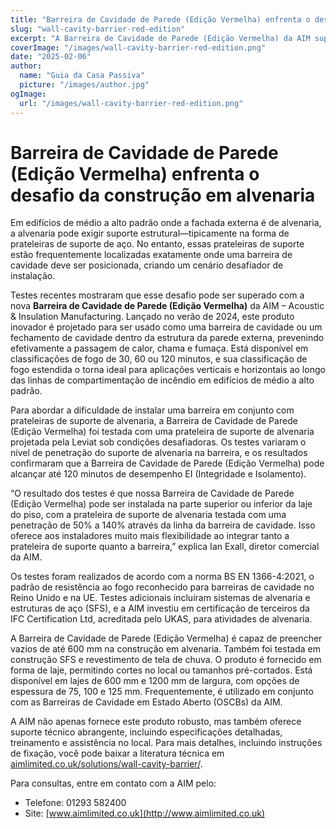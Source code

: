 ```yaml
---
title: "Barreira de Cavidade de Parede (Edição Vermelha) enfrenta o desafio da construção em alvenaria"
slug: "wall-cavity-barrier-red-edition"
excerpt: "A Barreira de Cavidade de Parede (Edição Vermelha) da AIM supera os desafios de instalação integrando-se com prateleiras de suporte em alvenaria, garantindo uma proteção contra incêndios robusta."
coverImage: "/images/wall-cavity-barrier-red-edition.png"
date: "2025-02-06"
author:
  name: "Guia da Casa Passiva"
  picture: "/images/author.jpg"
ogImage:
  url: "/images/wall-cavity-barrier-red-edition.png"
---
```


# Barreira de Cavidade de Parede (Edição Vermelha) enfrenta o desafio da construção em alvenaria

Em edifícios de médio a alto padrão onde a fachada externa é de alvenaria, a alvenaria pode exigir suporte estrutural—tipicamente na forma de prateleiras de suporte de aço. No entanto, essas prateleiras de suporte estão frequentemente localizadas exatamente onde uma barreira de cavidade deve ser posicionada, criando um cenário desafiador de instalação.

Testes recentes mostraram que esse desafio pode ser superado com a nova **Barreira de Cavidade de Parede (Edição Vermelha)** da AIM – Acoustic & Insulation Manufacturing. Lançado no verão de 2024, este produto inovador é projetado para ser usado como uma barreira de cavidade ou um fechamento de cavidade dentro da estrutura da parede externa, prevenindo efetivamente a passagem de calor, chama e fumaça. Está disponível em classificações de fogo de 30, 60 ou 120 minutos, e sua classificação de fogo estendida o torna ideal para aplicações verticais e horizontais ao longo das linhas de compartimentação de incêndio em edifícios de médio a alto padrão.

Para abordar a dificuldade de instalar uma barreira em conjunto com prateleiras de suporte de alvenaria, a Barreira de Cavidade de Parede (Edição Vermelha) foi testada com uma prateleira de suporte de alvenaria projetada pela Leviat sob condições desafiadoras. Os testes variaram o nível de penetração do suporte de alvenaria na barreira, e os resultados confirmaram que a Barreira de Cavidade de Parede (Edição Vermelha) pode alcançar até 120 minutos de desempenho EI (Integridade e Isolamento).

“O resultado dos testes é que nossa Barreira de Cavidade de Parede (Edição Vermelha) pode ser instalada na parte superior ou inferior da laje do piso, com a prateleira de suporte de alvenaria testada com uma penetração de 50% a 140% através da linha da barreira de cavidade. Isso oferece aos instaladores muito mais flexibilidade ao integrar tanto a prateleira de suporte quanto a barreira,” explica Ian Exall, diretor comercial da AIM.

Os testes foram realizados de acordo com a norma BS EN 1366-4:2021, o padrão de resistência ao fogo reconhecido para barreiras de cavidade no Reino Unido e na UE. Testes adicionais incluíram sistemas de alvenaria e estruturas de aço (SFS), e a AIM investiu em certificação de terceiros da IFC Certification Ltd, acreditada pelo UKAS, para atividades de alvenaria.

A Barreira de Cavidade de Parede (Edição Vermelha) é capaz de preencher vazios de até 600 mm na construção em alvenaria. Também foi testada em construção SFS e revestimento de tela de chuva. O produto é fornecido em forma de laje, permitindo cortes no local ou tamanhos pré-cortados. Está disponível em lajes de 600 mm e 1200 mm de largura, com opções de espessura de 75, 100 e 125 mm. Frequentemente, é utilizado em conjunto com as Barreiras de Cavidade em Estado Aberto (OSCBs) da AIM.

A AIM não apenas fornece este produto robusto, mas também oferece suporte técnico abrangente, incluindo especificações detalhadas, treinamento e assistência no local. Para mais detalhes, incluindo instruções de fixação, você pode baixar a literatura técnica em [aimlimited.co.uk/solutions/wall-cavity-barrier/](http://aimlimited.co.uk/solutions/wall-cavity-barrier/).

Para consultas, entre em contato com a AIM pelo:

- Telefone: 01293 582400
- Site: [www.aimlimited.co.uk](http://www.aimlimited.co.uk)